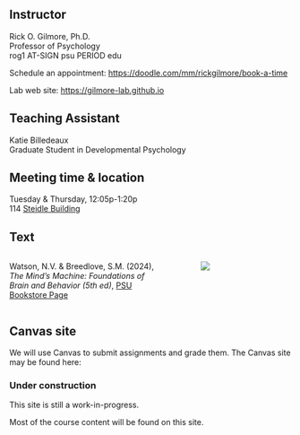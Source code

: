 ## Instructor {-}

Rick O. Gilmore, Ph.D. \
Professor of Psychology \
rog1 AT-SIGN psu PERIOD edu \

Schedule an appointment: <https://doodle.com/mm/rickgilmore/book-a-time></br>

Lab web site: <https://gilmore-lab.github.io>

## Teaching Assistant {-}

Katie Billedeaux \
Graduate Student in Developmental Psychology \
<!-- cfh5558 AT-SIGN psu PERIOD edu \ -->
<!-- Meetings by appointment over Zoom \ -->

## Meeting time & location {-}

Tuesday & Thursday, 12:05p-1:20p \
114 [Steidle Building](https://map.psu.edu/?id=1134#!ct/25403,26748,26749,26750,27255?m/272173?s/stei)

## Text

:::: {.columns}
::: {.column width=60%}
Watson, N.V. & Breedlove, S.M. (2024), *The Mind's Machine: Foundations of Brain and Behavior (5th ed)*, [PSU Bookstore Page](https://psu.bncollege.com/c/Minds-Machine/p/MBS_9633092_used?currentCampus=435&currentTerm=435_1_25_F&currentCourse=435_1_25_F_806_260_1&rental=true)
:::
::: {.column width=5%}
:::
::: {.column width=35%}
![](include/img/watson-breedlove-5e.jpg)
:::
::::

## Canvas site

We will use Canvas to submit assignments and grade them.
The Canvas site may be found here: 

::: {.callout-warning}
### Under construction

This site is still a work-in-progress.
:::


<!-- <https://psu.instructure.com/courses/2381584> -->

Most of the course content will be found on this site.